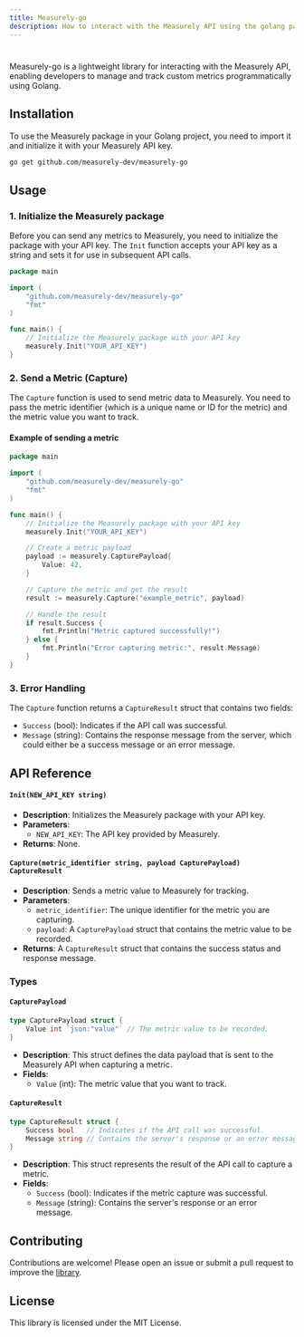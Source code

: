 ```yaml
---
title: Measurely-go 
description: How to interact with the Measurely API using the golang package.
---
```


#
Measurely-go is a lightweight library for interacting with the Measurely API, enabling developers to manage and track custom metrics programmatically using Golang.

## Installation

To use the Measurely package in your Golang project, you need to import it and initialize it with your Measurely API key.

```bash
go get github.com/measurely-dev/measurely-go
```

## Usage

### 1. Initialize the Measurely package

Before you can send any metrics to Measurely, you need to initialize the package with your API key. The `Init` function accepts your API key as a string and sets it for use in subsequent API calls.

```go
package main

import (
	"github.com/measurely-dev/measurely-go"
	"fmt"
)

func main() {
	// Initialize the Measurely package with your API key
	measurely.Init("YOUR_API_KEY")
}
```

### 2. Send a Metric (Capture)

The `Capture` function is used to send metric data to Measurely. You need to pass the metric identifier (which is a unique name or ID for the metric) and the metric value you want to track.

#### Example of sending a metric

```go
package main

import (
	"github.com/measurely-dev/measurely-go"
	"fmt"
)

func main() {
	// Initialize the Measurely package with your API key
	measurely.Init("YOUR_API_KEY")

	// Create a metric payload
	payload := measurely.CapturePayload{
		Value: 42,
	}

	// Capture the metric and get the result
	result := measurely.Capture("example_metric", payload)

	// Handle the result
	if result.Success {
		fmt.Println("Metric captured successfully!")
	} else {
		fmt.Println("Error capturing metric:", result.Message)
	}
}
```

### 3. Error Handling

The `Capture` function returns a `CaptureResult` struct that contains two fields:

- `Success` (bool): Indicates if the API call was successful.
- `Message` (string): Contains the response message from the server, which could either be a success message or an error message.

## API Reference

#### `Init(NEW_API_KEY string)`

- **Description**: Initializes the Measurely package with your API key.
- **Parameters**:
  - `NEW_API_KEY`: The API key provided by Measurely.
- **Returns**: None.

#### `Capture(metric_identifier string, payload CapturePayload) CaptureResult`

- **Description**: Sends a metric value to Measurely for tracking.
- **Parameters**:
  - `metric_identifier`: The unique identifier for the metric you are capturing.
  - `payload`: A `CapturePayload` struct that contains the metric value to be recorded.
- **Returns**: A `CaptureResult` struct that contains the success status and response message.

### Types

#### `CapturePayload`

```go
type CapturePayload struct {
    Value int `json:"value"` // The metric value to be recorded.
}
```

- **Description**: This struct defines the data payload that is sent to the Measurely API when capturing a metric.
- **Fields**:
  - `Value` (int): The metric value that you want to track.

#### `CaptureResult`

```go
type CaptureResult struct {
    Success bool   // Indicates if the API call was successful.
    Message string // Contains the server's response or an error message.
}
```

- **Description**: This struct represents the result of the API call to capture a metric.
- **Fields**:
  - `Success` (bool): Indicates if the metric capture was successful.
  - `Message` (string): Contains the server's response or an error message.

## Contributing

Contributions are welcome! Please open an issue or submit a pull request to improve the [library](https://github.com/measurely-dev/measurely-go).

## License

This library is licensed under the MIT License.

